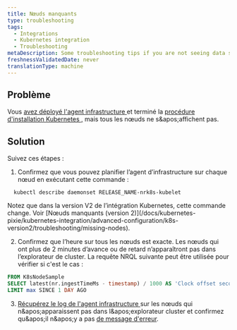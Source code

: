 ```yaml
---
title: Nœuds manquants
type: troubleshooting
tags:
  - Integrations
  - Kubernetes integration
  - Troubleshooting
metaDescription: Some troubleshooting tips if you are not seeing data show up for your New Relic's Kubernetes integration.
freshnessValidatedDate: never
translationType: machine
---
```


## Problème

Vous [avez déployé l'agent infrastructure ](/docs/infrastructure/infrastructure-monitoring/get-started/choose-infra-install-method/)et terminé la [procédure d'installation Kubernetes ,](/install/kubernetes/) mais tous les nœuds ne s&amp;apos;affichent pas.

## Solution

Suivez ces étapes :

1. Confirmez que vous pouvez planifier l’agent d’infrastructure sur chaque nœud en exécutant cette commande :

```shell
  kubectl describe daemonset RELEASE_NAME-nrk8s-kubelet
```

<Callout variant="caution">
  Notez que dans la version V2 de l’intégration Kubernetes, cette commande change. Voir [Nœuds manquants (version 2)](/docs/kubernetes-pixie/kubernetes-integration/advanced-configuration/k8s-version2/troubleshooting/missing-nodes).
</Callout>

2. Confirmez que l’heure sur tous les nœuds est exacte. Les nœuds qui ont plus de 2 minutes d’avance ou de retard n’apparaîtront pas dans l’explorateur de cluster. La requête NRQL suivante peut être utilisée pour vérifier si c'est le cas :

```sql
FROM K8sNodeSample
SELECT latest(nr.ingestTimeMs - timestamp) / 1000 AS 'Clock offset seconds' FACET nodeName
LIMIT max SINCE 1 DAY AGO
```

3. [Récupérez le log de l'agent infrastructure ](/docs/kubernetes-pixie/kubernetes-integration/advanced-configuration/get-logs-version/)sur les nœuds qui n&amp;apos;apparaissent pas dans l&amp;apos;explorateur cluster et confirmez qu&amp;apos;il n&amp;apos;y a pas [de message d'erreur](/docs/kubernetes-pixie/kubernetes-integration/troubleshooting/common-error-messages/error-messages).
